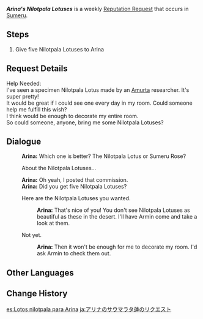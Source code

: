 {{Quest Infobox
|id            = 73660
|image         = Arina Icon.png
|type          = World
|group         = Request
|startLocation = [[Sumeru City]], [[Sumeru]]
|region        = Sumeru
|area          = Avidya Forest
|subarea       = Sumeru City
|characters    = Arina; Traveler
|rewards       = Mora*20,000
|rep           = Sumeru
}}
'''''Arina's Nilotpala Lotuses''''' is a weekly [[Reputation Request]] that occurs in [[Sumeru]].

==Steps==
# Give five Nilotpala Lotuses to Arina

==Request Details==
Help Needed:<br>
I've seen a specimen Nilotpala Lotus made by an [[Amurta]] researcher. It's super pretty!<br>
It would be great if I could see one every day in my room. Could someone help me fulfill this wish?<br>
I think {{Color|buzz|5 Nilotpala Lotuses}} would be enough to decorate my entire room.<br>
So could someone, anyone, bring me some Nilotpala Lotuses?

==Dialogue==
{{Quest Description|Arina from Sumeru City needs five Nilotpala Lotuses.}}
{{Dialogue Start}}
:'''Arina:''' Which one is better? The Nilotpala Lotus or Sumeru Rose?
:{{DIcon|Quest}} About the Nilotpala Lotuses...
:'''Arina:''' Oh yeah, I posted that commission.
:'''Arina:''' Did you get five Nilotpala Lotuses?
:{{DIcon|Quest}} Here are the Nilotpala Lotuses you wanted.
::'''Arina:''' That's nice of you! You don't see Nilotpala Lotuses as beautiful as these in the desert. I'll have Armin come and take a look at them.
:{{DIcon}} Not yet.
::'''Arina:''' Then it won't be enough for me to decorate my room. I'd ask Armin to check them out.
{{Dialogue End}}

==Other Languages==
{{Other Languages
|en      = Arina's Nilotpala Lotuses
|zhs     = 阿里娜的月莲需求
|zhs_rm  = Ālǐnà de Yuèlián Xūqiú
|zht     = 阿里娜的月蓮需求
|zht_rm  = Ālǐnà de Yuèlián Xūqiú
|zh_tl   = Arina's {{Lex|Nilotpala Lotus|zh}} Request
|ja      = アリナのサウマラタ蓮のリクエスト
|ja_rm   = Arina no Saumatara Hasu no Rikuesuto
|ja_tl   = Arina's Request for {{Lex|Nilotpala Lotus|ja}}
|ko      = 아리나의 달 연꽃 의뢰
|ko_rm   = Arina-ui Dal Yeonkkot Uiroe
|ko_tl   = Arina's {{Lex|Nilotpala Lotus|ko}} Request
|es      = Lotos nilotpala para Arina
|es_tl   = Nilotpala Lotus for Arina
|fr      = Des nilotpalotus pour Arina
|fr_tl   = Some {{Lex|Nilotpala Lotuses|fr}} for Arina
|ru      = Лотосы нилотпала для Арины
|ru_tl   = Nilotpala Lotuses for Arina
|th      = การสรรหา Nilotpala Lotus ของ Arina
|th_rm   = Kan Sanha Nilotpala Lotus khong Arina
|th_tl   = 
|vi      = Yêu Cầu Sen Nilotpala Của Arina
|vi_tl   = 
|de      = Arinas Bitte um Nilotpala-Lotos
|de_tl   = Arina's Request for Nilotpala Lotus
|id      = Permintaan Nilotpala Lotus dari Arina
|id_tl   = Arina's Nilotpala Lotus Request
|pt      = Lótus Nilotpala para Arina
|pt_tl   = 
|tr      = Arina'nın Nilotpala Nilüferleri
|tr_tl   = 
|it      = Loti Nilotpala per Arina
|it_tl   = 
}}

==Change History==
{{Change History|3.0}}

[[es:Lotos nilotpala para Arina]]
[[ja:アリナのサウマラタ蓮のリクエスト]]